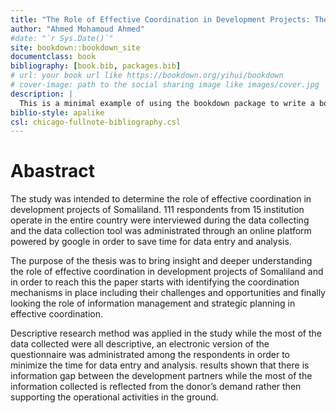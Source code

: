 ```yaml
--- 
title: "The Role of Effective Coordination in Development Projects: The Case for Somaliland"
author: "Ahmed Mohamoud Ahmed"
#date: "`r Sys.Date()`"
site: bookdown::bookdown_site
documentclass: book
bibliography: [book.bib, packages.bib]
# url: your book url like https://bookdown.org/yihui/bookdown
# cover-image: path to the social sharing image like images/cover.jpg
description: |
  This is a minimal example of using the bookdown package to write a book.
biblio-style: apalike
csl: chicago-fullnote-bibliography.csl
---
```


# Abastract {-}

The study was intended to determine the role of effective coordination in development projects of Somaliland. 111 respondents from 15 institution operate in the entire country were interviewed during the data collecting and the data collection tool was administrated through an online platform powered by google in order to save time for data entry and analysis. 

The purpose of the thesis was to bring insight and deeper understanding the role of effective coordination in development projects of Somaliland and in order to reach this the paper starts with identifying the coordination mechanisms in place including their challenges and opportunities and finally looking the role of information management and strategic planning in effective coordination. 

Descriptive research method was applied in the study while the most of the data collected were all descriptive, an electronic version of the questionnaire was administrated among the respondents in order to minimize the time for data entry and analysis. results shown that there is information gap between the development partners while the most of the information collected is reflected from the donor’s demand rather then supporting the operational activities in the ground. 


